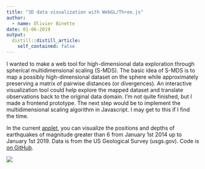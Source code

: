```yaml
---
title: "3D data visualization with WebGL/Three.js"
author:
  - name: Olivier Binette
date: 01-06-2019
output:
  distill::distill_article:
    self_contained: false
---
```

<!-- wp:paragraph -->
<p>I wanted to make a web tool for high-dimensional data exploration through spherical multidimensional scaling (S-MDS). The basic idea of S-MDS is to map a possibly high-dimensional dataset on the sphere while approximately preserving a matrix of pairwise distances (or divergences). An interactive visualization tool could help explore the mapped dataset and translate observations back to the original data domain. I'm not quite finished, but I made a frontend prototype. The next step would be to implement the multidimensional scaling algorithm in Javascript. I may get to this if I find the time.</p>
<!-- /wp:paragraph -->

<!-- wp:paragraph -->
<p>In the current <a href="http://olivierbinette.github.io/earthquakes">applet</a>, you can visualize the positions and depths of earthquakes of magnitude greater than 6 from January 1st 2014 up to January 1st 2019. Data is from the US Geological Survey (usgs.gov). Code is <a href="https://github.com/OlivierBinette/earthquakes">on GitHub</a>.</p>
<!-- /wp:paragraph -->

![](screenshot.png)
